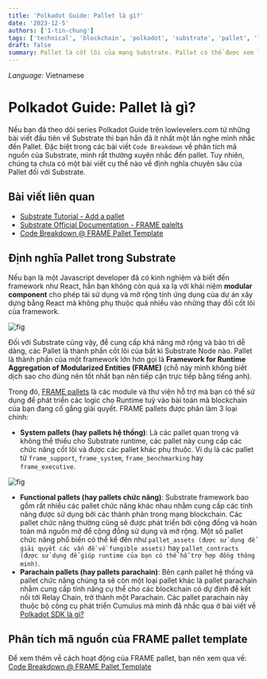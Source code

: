 ```yaml
---
title: 'Polkadot Guide: Pallet là gì?'
date: '2023-12-5'
authors: ['1-tin-chung']
tags: ['technical', 'blockchain', 'polkadot', 'substrate', 'pallet', 'lang-vn']
draft: false
summary: Pallet là cốt lõi của mạng Substrate. Pallet có thể được xem là những mô đun nhỏ lẻ của FRAME gồm từng vai trò cụ thể trong việc khởi tạo tính năng phù hợp cho mạng Substrate.
---
```


_Language_: Vietnamese

# Polkadot Guide: Pallet là gì?

Nếu bạn đã theo dõi series Polkadot Guide trên lowlevelers.com từ những bài viết đầu tiên về Substrate thì bạn hẳn đã ít nhất một lần nghe mình nhắc đến Pallet. Đặc biệt trong các bài viết `Code Breakdown` về phân tích mã nguồn của Substrate, mình rất thường xuyên nhắc đến pallet. Tuy nhiên, chúng ta chưa có một bài viết cụ thể nào về định nghĩa chuyên sâu của Pallet đối với Substrate.

## Bài viết liên quan

- [Substrate Tutorial - Add a pallet](https://docs.substrate.io/tutorials/build-application-logic/add-a-pallet/)
- [Substrate Official Documentation - FRAME palelts](https://docs.substrate.io/reference/frame-pallets/)
- [Code Breakdown @ FRAME Pallet Template](http://lowlevelers.com/blog/polkadot/code-breakdown-pallet-template)

## Định nghĩa Pallet trong Substrate

Nếu bạn là một Javascript developer đã có kinh nghiệm và biết đến framework như React, hẳn bạn không còn quá xa lạ với khái niệm **modular component** cho phép tái sử dụng và mở rộng tính ứng dụng của dự án xây dựng bằng React mà không phụ thuộc quá nhiều vào những thay đổi cốt lõi của framework.

![fig](/static/images/polkadot/substrate-frame-pallets.png)

Đối với Substrate cũng vậy, để cung cấp khả năng mở rộng và bảo trì dễ dàng, các Pallet là thành phần cốt lõi của bất kì Substrate Node nào. Pallet là thành phần của một framework lớn hơn gọi là **Framework for Runtime Aggregation of Modularized Entities (FRAME)** (chỗ này mình không biết dịch sao cho đúng nên tốt nhất bạn nên tiếp cận trực tiếp bằng tiếng anh).

Trong đó, [FRAME pallets](https://docs.substrate.io/reference/frame-pallets/) là các module và thư viện hỗ trợ mà bạn có thể sử dụng để phát triển các logic cho Runtime tuỳ vào bài toán mà blockchain của bạn đang cố gắng giải quyết. FRAME pallets được phân làm 3 loại chính:

- **System pallets (hay pallets hệ thống)**: Là các pallet quan trọng và không thể thiếu cho Substrate runtime, các pallet này cung cấp các chức năng cốt lõi và được các pallet khác phụ thuộc. Ví dụ là các pallet từ `frame_support`, `frame_system`, `frame_benchmarking` hay `frame_executive`.

![fig](/static/images/polkadot/substrate-frame-system-pallets.png)

- **Functional pallets (hay pallets chức năng)**: Substrate framework bao gồm rất nhiều các pallet chức năng khác nhau nhằm cung cấp các tính năng được sử dụng bởi các thành phàn trong mạng blockchain. Các pallet chức năng thường cũng sẽ được phát triển bởi cộng đồng và hoàn toàn mã nguồn mở để cộng đồng sử dụng và mở rộng. Một số pallet chức năng phổ biến có thể kể đến như `pallet_assets (được sử dụng để giải quyết các vấn đề về fungible assets)` hay `pallet_contracts (được sử dụng để giúp runtime của bạn có thể hỗ trợ hợp đồng thông minh)`.
- **Parachain pallets (hay pallets parachain)**: Bên cạnh pallet hệ thống và pallet chức năng chúng ta sẽ còn một loại pallet khác là pallet parachain nhằm cung cấp tính năng cụ thể cho các blockchain có dự định để kết nối tới Relay Chain, trở thành một Parachain. Các pallet parachain này thuộc bộ công cụ phát triển Cumulus mà mình đã nhắc qua ở bài viết về [Polkadot SDK là gì?](https://lowlevelers.com/blog/polkadot/polkadot-sdk-la-gi)

## Phân tích mã nguồn của FRAME pallet template

Để xem thêm về cách hoạt động của FRAME pallet, bạn nên xem qua về: [Code Breakdown @ FRAME Pallet Template](http://lowlevelers.com/blog/polkadot/code-breakdown-pallet-template)
